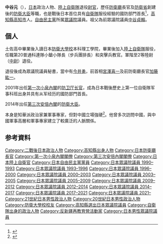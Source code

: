 {{Infobox Officeholder
|name = 中谷 元
|original_name = 
|native_name_lang = 
|image =Gen_Nakatani_4_Apr_2007_without_US_flag.jpg
|imagesize = 200px
|caption = 2007年美國國防部照片 
|office = {{JPN}}第14任[[防衛大臣|防衛大臣]]
|term_start = 2014年12月24日
|term_end = 2016年8月3日
|primeminister = [[安倍晋三|安倍晋三]]
|predecessor = [[江渡聰德|江渡聰德]]
|successor = [[稻田朋美|稻田朋美]]
|office2 = {{JPN}}第67任[[防衛廳長官|防衛廳長官]]
|term_start2 = 2001年4月26日
|term_end2 = 2002年9月30日
|primeminister2 = [[小泉純一郎|小泉純一郎]]
|predecessor2 = [[齊藤斗志二|齊藤斗志二]]
|successor2 =[[石破茂|石破茂]]
| office3       = {{JPN}}[[眾議院_(日本)|眾議院]]議員
| term_start3    = 1990年2月19日
| term_end3     = 
|predecessor3   = [[福井照|福井照]]
|successor3     = 
|constituency3 = {{Plainlist|
* {{link-ja|高知縣全縣區|高知県全県区}}（1990-1996）
* [[高知縣第2區|高知縣第2區]]（1996-2014）
* [[高知縣第1區|高知縣第1區]]（2014年至今）}}
|birth_date = {{birth date and age|1957|10|14}}
|birth_place = {{JPN}}[[高知縣|高知縣]][[高知市|高知市]]
|native_place = 
|nationality = {{JPN}}
|party=[[自由民主党_(日本)|自由民主党]]
|parents = 中谷健（父）
|relatives = {{link-ja|中谷貞賴|中谷貞頼}}（祖父）<br>中谷春枝（祖母）<br>{{link-ja|浅井和子|浅井和子}}（姑母）<br>中谷仁（叔父）<br>中谷明（叔父）<br>中谷俊（兄）<br>桑名龍吾（妻弟）
|spouse = 
|服役期間=1980年-1984年
|branch={{flagicon image|Flag of the Japan Self-Defense Forces.svg}} [[陸上自衛隊|陸上自衛隊]]
|rank =[[File:JGSDF_First_Lieutenant_insignia_(b).svg|23px]] [[中尉|二等陸尉]]
|unit ={{Plainlist|
*{{link-ja|第20普通科聯隊|第20普通科連隊}}
*[[陸上自衛隊第1空降團|第1空降團]]{{link-ja|陸上自衛隊空降教育隊|陸上自衛隊空挺教育隊|空降教育隊}}}}
|alma_mater =[[防衛大学校|防衛大学校]]本科理工學院
|website = [http://www.nakatanigen.com 中谷元ホームページ]
}}
{{japanese
|image=
|japanese=中谷元
|kana=なかたに　げん
|romaji=Nakatani Gen
}}
'''中谷元'''（{{bd|1957年|10月14日|||Nakatani Gen}}），[[日本|日本]]政治人物、[[陸上自衛隊|陸上自衛隊]]退役[[尉官|尉官]]，歷任[[防衛廳|防衛廳]]長官及[[防衛省|防衛省]]創建後的[[防衛大臣|防衛大臣]]等職，也是戰後日本首位具有[[自衛隊|自衛隊]]服役經驗的國防部門首長<ref name="空權">{{Citation |title=空權的理論與實踐：以日本航空自衛隊為例 |author=許哲睿 |publisher=[[淡江大學|淡江大學]]國際事務與戰略研究所碩士班 |date=2015 |page=頁176}}</ref>，[[高知縣|高知縣]][[高知市|高知市]]人。[[自由民主黨_(日本)|自由民主黨]]所属[[日本眾議院|眾議院]]議員。祖父為前眾議院議員[[中谷貞賴|中谷貞賴]]。

== 個人 ==

土佐高中畢業後入讀日本[[防衛大學校|防衛大學校]]本科理工學院，畢業後加入[[陸上自衛隊|陸上自衛隊]]服役，任職第20普通科連隊小鎗小隊長（步兵團排長）和突擊兵教官。軍階至2等陸尉（[[中尉|中尉]]）退役。

退役後成為眾議院議員秘書，當中有[[今井勇|今井勇]]，前首相[[宮澤喜一|宮澤喜一]]及前防衛廳長官[[加藤紘一|加藤紘一]]。

2001年出任[[第一次小泉內閣|第一次小泉內閣]]的[[防卫厅长官|防卫厅长官]]，成為日本戰後歷史上第一位自衛隊军事科班出身并具有从军经历的國防部門首長。

2014年出任[[第三次安倍內閣|第三次安倍內閣]]的[[防衛大臣|防衛大臣]]。

本身是知華派政治家兼軍事專家，但對中國立場強硬<ref>{{Cite web |url=http://news.sinchew.com.my/node/402433?tid=40 |title=存档副本 |access-date=2016-01-10 |archive-url=https://web.archive.org/web/20160304193148/http://news.sinchew.com.my/node/402433?tid=40 |archive-date=2016-03-04 |dead-url=yes }}</ref>。他曾多次訪問中國，與中國軍事高層和軍事專家建立了較廣泛的人脈關係。
==参考資料==
{{reflist}}
{{防衛大臣}}
{{第一次小泉內閣}}
{{第三次安倍內閣}}

{{DEFAULTSORT:Nakatani Gen}}
[[Category:二戰後日本政治人物|Category:二戰後日本政治人物]]
[[Category:高知縣出身人物|Category:高知縣出身人物]]
[[Category:日本防衛廳長官|Category:日本防衛廳長官]]
[[Category:第一次小泉內閣閣僚|Category:第一次小泉內閣閣僚]]
[[Category:第三次安倍內閣閣僚|Category:第三次安倍內閣閣僚]]
[[Category:日本陸上自衛官|Category:日本陸上自衛官]]
[[Category:日本自由民主黨黨員|Category:日本自由民主黨黨員]]
[[Category:日本眾議院議員_1990–1993|Category:日本眾議院議員 1990–1993]]
[[Category:日本眾議院議員_1993–1996|Category:日本眾議院議員 1993–1996]]
[[Category:日本眾議院議員_1996–2000|Category:日本眾議院議員 1996–2000]]
[[Category:日本眾議院議員_2000–2003|Category:日本眾議院議員 2000–2003]]
[[Category:日本眾議院議員_2003–2005|Category:日本眾議院議員 2003–2005]]
[[Category:日本眾議院議員_2005–2009|Category:日本眾議院議員 2005–2009]]
[[Category:日本眾議院議員_2009–2012|Category:日本眾議院議員 2009–2012]]
[[Category:日本眾議院議員_2012–2014|Category:日本眾議院議員 2012–2014]]
[[Category:日本眾議院議員_2014–2017|Category:日本眾議院議員 2014–2017]]
[[Category:日本眾議院議員_2017–2021|Category:日本眾議院議員 2017–2021]]
[[Category:日本眾議院議員_2021–|Category:日本眾議院議員 2021–]]
[[Category:21世紀日本男性政治人物|Category:21世紀日本男性政治人物]]
[[Category:20世紀日本男性政治人物|Category:20世紀日本男性政治人物]]
[[Category:防衛大學校校友|Category:防衛大學校校友]]
[[Category:高知縣選出日本眾議院議員|Category:高知縣選出日本眾議院議員]]
[[Category:自衛隊出身的政治人物|Category:自衛隊出身的政治人物]]
[[Category:反新疆再教育營活動家|Category:反新疆再教育營活動家]]
[[Category:日本男性眾議院議員|Category:日本男性眾議院議員]]